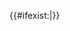 <includeonly>{{#ifexist:{{Editnotice pagename}}|{{main other|[[Category:Articles with editnotices|{{PAGENAME}}]]|[[Category:Pages with editnotices|{{PAGENAME}}]]}}}}</includeonly><noinclude>{{documentation}}</noinclude>